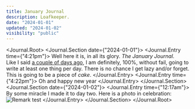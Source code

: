 ```yaml
---
title: January Journal
description: Loafkeeper.
date: "2024-01-01"
updated: "2024-01-02"
visibility: "public"
---
```


<Journal.Root>
    <Journal.Section date={"2024-01-01"}>
        <Journal.Entry time={"4:21pm"}>
            Well here it is, in all its glory. *The January Journal*.  
            Like I said [a couple of days ago](/writing/procrastination), I am definitely, 100%, without fail, going to write at least one thing per day. There is no chance I get lazy and/or forget. This is going to be a piece of <Nook popup="🍰">*cake*</Nook>.
        </Journal.Entry>
        <Journal.Entry time={"4:22pm"}>
            Oh and happy new year
        </Journal.Entry>
    </Journal.Section>
    <Journal.Section date={"2024-01-02"}>
        <Journal.Entry time={"12:17am"}>
            By some miracle I made it to day two. Here is a photo in celebration:  
            <KnifeImage />
            ![Remark test](/images/DSC06435.jpg)
  </Journal.Entry>
    </Journal.Section>
</Journal.Root>
